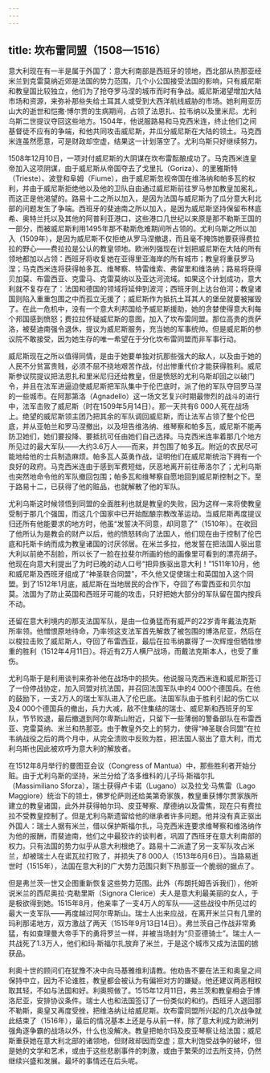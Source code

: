 ```yaml
---
---
---
```

title: 坎布雷同盟（1508—1516）
---




意大利现在有一半是属于外国了：意大利南部是西班牙的领地，西北部从热那亚经米兰到克雷莫纳近郊是法国的势力范围，几个小公国接受法国的影响，只有威尼斯和教皇国比较独立，他们为了抢夺罗马涅的城市而时有争战。威尼斯渴望增加大陆市场和资源，来弥补那些失给土耳其人或受到大西洋航线威胁的市场。她利用亚历山大的逝世和恺撒·博尔贾的生病期间，占领了法恩扎、拉韦纳以及里米尼。尤利乌斯二世提议夺回这些地方。1504年，他说服路易和马克西米连，终止他们之间基督徒不应有的争端，和他共同攻击威尼斯，并瓜分威尼斯在大陆的领土。马克西米连虽然愿意，可是财政却空虚，结果这一计划落空了。尤利乌斯只好继续努力。

1508年12月10日，一项对付威尼斯的大阴谋在坎布雷酝酿成功了。马克西米连皇帝加入这项阴谋，由于威尼斯从帝国夺去了戈里扎（Goriza）、的里雅斯特（Trieste）、波登和阜姆（Fiume），由于威尼斯忽视帝国在维洛纳和帕多瓦的权利，并由于威尼斯拒绝他以及他的卫队自由通过威尼斯前往罗马参加教皇加冕礼，而这正是他渴望的。路易十二之所以加入，是因为法国与威尼斯为了瓜分意大利北部的问题发生了争端。西班牙的斐迪南之所以加入，是因为威尼斯坚持保留布林底希、奥特兰托以及其他的阿普利亚港口，这些港口几世纪以来原是那不勒斯王国的一部分，而被威尼斯利用1495年那不勒斯危难期间所占领的。尤利乌斯之所以加入（1509年），是因为威尼斯不仅拒绝从罗马涅撤退，而且毫不掩饰她要获得费拉拉的野心——费拉拉是公认的教皇领地。欧洲列强现在计划把威尼斯在大陆的所有领地都加以占领：西班牙将收复她在亚得里亚海岸的所有城市；教皇将重获罗马涅；马克西米连将获得帕多瓦、维琴察、特雷维索、弗留里和维洛纳；路易将获得贝加莫、布雷西亚、克雷马、克雷莫纳以及亚达河流域。如果这个计划成功，意大利就不复存在了：法国和德国的领域将延伸到波河；西班牙则上达台伯河；教皇诸国则陷入重重包围之中而孤立无援了；威尼斯作为抵抗土耳其人的堡垒就要被摧毁了。在此一危机中，没有一个意大利邦国给予威尼斯援助，她的贪婪使得意大利每个邦国感到愤怒；费拉拉怀疑威尼斯的意图，加入了坎布雷同盟。那位高贵的贡萨洛，被斐迪南强令退休，提议为威尼斯服务，充当她的军事统帅。但是威尼斯的参议院不敢接受，因为她生存的唯一希望在于分化坎布雷同盟而非军事行动。

威尼斯现在之所以值得同情，是由于她要单独对抗那些强大的敌人，以及由于她的人民不分贫富贵贱，必须不屈不挠地艰苦作战，付出惨重代价才能获得胜利。威尼斯参议院提议把法恩扎和里米尼归还给教皇，但是愤怒的尤利乌斯却回之以破门令，并且在法军进逼迫使威尼斯把军队集中于伦巴底时，派了他的军队夺回罗马涅的一些城市。在阿那第洛（Agnadello）这一场文艺复兴时期最惨烈的战斗的进行中，法军击败了威尼斯（时在1509年5月14日）。那一天共有6 000人死在战场上。绝望的威尼斯领主团乃把其余的军队调回威尼斯，而让法军占领了整个伦巴底，并从亚帕兰和罗马涅撤出，以及坦告维洛纳、维琴察和帕多瓦，威尼斯不能再防卫她们，她们要投降、要抵抗可任由她们自己选择。马克西米连率着那几个地方所见过的最大军队——大约3.6万人——而来，并包围了帕多瓦。附近的农民尽可能地给他的士兵制造麻烦。帕多瓦人英勇作战，证明他们在威尼斯统治下拥有一个良好的政府。马克西米连由于感到军费短绌，厌恶地离开前往蒂洛尔了；尤利乌斯也突然地命令他的军队撤回包围；帕多瓦和维琴察自愿地回到威尼斯控制之下。至于路易十二，已获得了他的赃品，也就解散了他的军队。

尤利乌斯这时候领悟到同盟的全面胜利也就是教皇的失败，因为这样一来将使教皇受制于那几个强国，而这几个国家中已开始酝酿宗教改革运动。当威尼斯再度提议归还所有他能要求的地方时，他虽“发誓决不同意，却同意了”（1510年）。在收回了他所认为是教会的财产以后，他的愤怒转向了法国人，他们现在由于控制了伦巴底和托斯卡纳而成为教皇诸国的讨厌邻居。在米兰多拉，他发誓在把法国人驱出意大利以前绝不刮脸，所以长了一脸在拉斐尔所画的他的画像里可看到的漂亮胡子。他现在向意大利提出了为时已晚的动人口号“把异族驱出意大利！”1511年10月，他和威尼斯及西班牙组成了“神圣联合同盟”，不久他又促使瑞士和英国加入这个同盟。到了1512年1月底，威尼斯在当地居民的合作下，夺回了布雷西亚和贝尔加莫。法国为了防止英国和西班牙可能的攻击，只好把她大部分的军队留在国内按兵不动。

还留在意大利境内的那支法国军队，是由一位勇猛而有威严的22岁青年戴法克斯所率领。他憎恨原地待命，乃率领这支法军首先解救了被包围的博洛尼亚，然后在以梭拉击败了威尼斯人，夺回了布雷西亚，最后在拉韦纳赢得了一次辉煌但牺牲惨重的胜利（1512年4月11日）。将近有2万人横尸战场，而戴法克斯本人，也受了重伤。

尤利乌斯于是利用谈判来弥补他在战场中的损失。他说服马克西米连和威尼斯签订了一份停战协定，加入同盟对抗法国，并召回法国军队中的4 000个德国兵。在他的鼓励下，一支2万人的瑞士军队进入了伦巴底。法国军队由于胜利引起的伤亡以及4 000个德国兵的撤出，兵力大减，敌不住集结的瑞士、威尼斯和西班牙的军队，节节败退，最后撤退到阿尔卑斯山附近，只留下一些薄弱的警备部队在布雷西亚、克雷莫纳、米兰和热那亚。由于教皇外交上的努力，使得“神圣联合同盟”在拉韦纳战役之后的两个月中，从完全溃败中反败为胜，把法国人驱出了意大利，而尤利乌斯也因此被欢呼为意大利的解放者。

在1512年8月举行的曼图亚会议（Congress of Mantua）中，那些胜利者开始分赃。由于尤利乌斯的坚持，米兰分给了洛多维科的儿子玛·斯福尔扎（Massimiliano Sforza），瑞士获得卢卡诺（Lugano）以及拉戈·马焦雷（Lago Maggiore）统治下的领土，佛罗伦萨则还给美第奇家族，教皇重获博尔贾家族所建立的教皇诸国，此外并获得帕尔玛、皮亚琴察、摩德纳以及雷焦，现在只有费拉拉不受教皇控制了。但是尤利乌斯遗留给他的继承者许多问题。他并没有真正驱出外国人：瑞士人据有米兰，借以保护斯福尔扎，马克西米连要求维琴察和维洛纳作为他的报酬，而斐迪南，他们之中最狡诈的谈判者，巩固了西班牙在意大利南部的权力。只有法国的势力似乎从意大利根绝了。路易十二派遣了另一支军队攻占米兰，却被瑞士人在诺瓦拉打败了，并损失了8 000人（1513年6月6日）。当路易逝世时（1515年），法国在意大利的广大势力范围只剩下热那亚一个脆弱的据点了。

但是弗兰茨一世又企图重新恢复这些势力范围。此外（布朗托姆告诉我们），他听说米兰的西尼奥拉·克勒里斯（Signora Clerice）夫人是意大利最美丽的女人，于是极欲得到她。1515年8月，他亲率了一支4万人的军队——这些战役中所见过的最大一支军队——再度越过阿尔卑斯山。瑞士人出来应战，在离开米兰只有几里的玛利那诺地方，双方激战了两天（1515年9月13日14日）。弗兰茨自己作战非常勇猛，有如查理曼大帝手下的勇将罗兰一样，并被当场封为“贝亚德骑士”。瑞士人一共战死了1.3万人，他们和玛·斯福尔扎放弃了米兰，于是这个城市又成为法国的掳获品。

利奥十世的顾问们在犹豫不决中向马基雅维利请教。他劝告不要在法王和奥皇之间保持中立，因为不论谁胜，教皇都会被认为有偏袒对方的嫌疑。他还建议两恶相权取其轻，不如与法国和好。利奥照做了。1515年12月11日，弗兰茨和教皇相会于博洛尼亚，安排协议条件。瑞士人也和法国签订了一份类似的和约。西班牙人退回那不勒斯，奥皇又再度受挫，把维洛纳让给威尼斯。坎布雷同盟所兴起的几次战争就此结束了（1516年），最后的情况基本上还是与从前一样，除了意大利成为欧洲列强角逐争霸的战场以外，什么也没解决。教皇把帕尔玛及皮亚琴察让给法国；威尼斯重获她在意大利北部的诸领地，但财政却因而空虚；意大利饱受战争的破坏，但是她的文学和艺术，或由于这些悲剧事件的刺激，或由于繁荣的过去所支持，仍然继续兴盛和发展。最坏的事情还在后头呢。